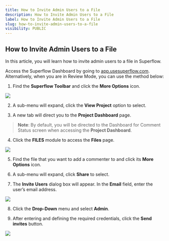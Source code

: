 ```yaml
---
title: How to Invite Admin Users to a File
description: How to Invite Admin Users to a File
label: How to Invite Admin Users to a File
slug: how-to-invite-admin-users-to-a-file
visibility: PUBLIC
---
```


## How to Invite Admin Users to a File

In this article, you will learn how to invite admin users to a file in Superflow.

Access the Superflow Dashboard by going to [app.usesuperflow.com](app.usesuperflow.com). Alternatively, when you are in Review Mode, you can use the method below:

1. Find the **Superflow Toolbar** and click the **More Options** icon.

 
![](https://cdn.hashnode.com/res/hashnode/image/upload/v1733131835055/7wB0vNvxr.png?auto=format)
 

2. A sub-menu will expand, click the **View Project** option to select.

3. A new tab will direct you to the **Project Dashboard** page.

> **Note**: By default, you will be directed to the Dashboard for Comment Status screen when accessing the **Project Dashboard**.

4. Click the **FILES** module to access the **Files** page.

 
![](https://cdn.hashnode.com/res/hashnode/image/upload/v1733136500617/SKgVnk_6u.png?auto=format)
 

5. Find the file that you want to add a commenter to and click its **More Options** icon.

6. A sub-menu will expand, click **Share** to select.

7. The **Invite Users** dialog box will appear. In the **Email** field, enter the user’s email address.

 
![](https://cdn.hashnode.com/res/hashnode/image/upload/v1733136531507/iCoXjaTSn.png?auto=format)
 

8. Click the **Drop-Down** menu and select **Admin**.

9. After entering and defining the required credentials, click the **Send invites** button.

 
![](https://cdn.hashnode.com/res/hashnode/image/upload/v1733136546671/K2wVAIfnb.png?auto=format)
 


